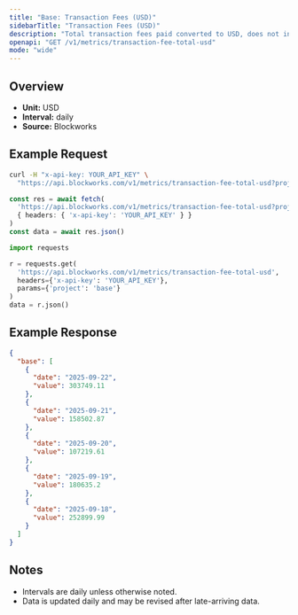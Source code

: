 ```yaml
---
title: "Base: Transaction Fees (USD)"
sidebarTitle: "Transaction Fees (USD)"
description: "Total transaction fees paid converted to USD, does not include out-of-protocol tips or additional sources of revenue"
openapi: "GET /v1/metrics/transaction-fee-total-usd"
mode: "wide"
---
```


## Overview

- **Unit:** USD
- **Interval:** daily
- **Source:** Blockworks

## Example Request

<CodeGroup>

```bash cURL
curl -H "x-api-key: YOUR_API_KEY" \
  "https://api.blockworks.com/v1/metrics/transaction-fee-total-usd?project=base"
```

```typescript TypeScript
const res = await fetch(
  'https://api.blockworks.com/v1/metrics/transaction-fee-total-usd?project=base',
  { headers: { 'x-api-key': 'YOUR_API_KEY' } }
)
const data = await res.json()
```

```python Python
import requests

r = requests.get(
  'https://api.blockworks.com/v1/metrics/transaction-fee-total-usd',
  headers={'x-api-key': 'YOUR_API_KEY'},
  params={'project': 'base'}
)
data = r.json()
```

</CodeGroup>

## Example Response

```json
{
  "base": [
    {
      "date": "2025-09-22",
      "value": 303749.11
    },
    {
      "date": "2025-09-21",
      "value": 158502.87
    },
    {
      "date": "2025-09-20",
      "value": 107219.61
    },
    {
      "date": "2025-09-19",
      "value": 180635.2
    },
    {
      "date": "2025-09-18",
      "value": 252899.99
    }
  ]
}
```

## Notes
- Intervals are daily unless otherwise noted.
- Data is updated daily and may be revised after late-arriving data.